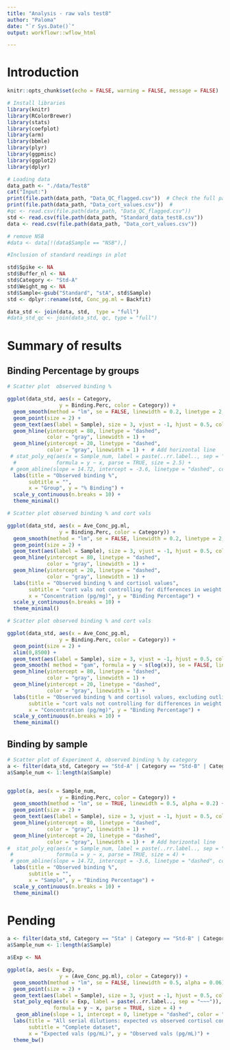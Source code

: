 ```yaml
---
title: "Analysis - raw vals test8"
author: "Paloma"
date: "`r Sys.Date()`"
output: workflowr::wflow_html

---
```

# Introduction

```r
knitr::opts_chunk$set(echo = FALSE, warning = FALSE, message = FALSE)
```

```r
# Install libraries
library(knitr)
library(RColorBrewer)
library(stats)
library(coefplot)
library(arm)
library(bbmle)
library(plyr)
library(ggpmisc)
library(ggplot2)
library(dplyr)
```

```r

# Loading data
data_path <- "./data/Test8"
cat("Input:")
print(file.path(data_path, "Data_QC_flagged.csv"))  # Check the full path
print(file.path(data_path, "Data_cort_values.csv"))  # 
#qc <- read.csv(file.path(data_path, "Data_QC_flagged.csv"))
std <- read.csv(file.path(data_path, "Standard_data_test8.csv"))
data <- read.csv(file.path(data_path, "Data_cort_values.csv"))

# remove NSB
#data <- data[!(data$Sample == "NSB"),]

#Inclusion of standard readings in plot

std$Spike <- NA
std$Buffer_nl <- NA
std$Category <- "Std-A"
std$Weight_mg <- NA
std$Sample<-gsub("Standard", "stA", std$Sample)
std <- dplyr::rename(std, Conc_pg.ml = Backfit)

data_std <- join(data, std,  type = "full") 
#data_std_qc <- join(data_std, qc, type = "full")

```

# Summary of results 
## Binding Percentage by groups

```r
# Scatter plot  observed binding % 

ggplot(data_std, aes(x = Category, 
                 y = Binding.Perc, color = Category)) +
  geom_smooth(method = "lm", se = FALSE, linewidth = 0.2, linetype = 2, alpha = 0.2, aes(group = Category)) +
  geom_point(size = 2) +
  geom_text(aes(label = Sample), size = 3, vjust = -1, hjust = 0.5, color = "gray30") +
  geom_hline(yintercept = 80, linetype = "dashed", 
             color = "gray", linewidth = 1) +  
  geom_hline(yintercept = 20, linetype = "dashed", 
             color = "gray", linewidth = 1) +  # Add horizontal line 
 # stat_poly_eq(aes(x = Sample_num, label = paste(..rr.label.., sep = "~")),
  #             formula = y ~ x, parse = TRUE, size = 2.5) +
 # geom_abline(slope = 14.72, intercept = -3.6, linetype = "dashed", color = "lightblue") + # ideal line
  labs(title = "Observed binding %",
       subtitle = "",
       x = "Group", y = "% Binding") +
  scale_y_continuous(n.breaks = 10) + 
  theme_minimal() 

```



```r
# Scatter plot observed binding % and cort vals

ggplot(data_std, aes(x = Ave_Conc_pg.ml, 
                 y = Binding.Perc, color = Category)) +
  geom_smooth(method = "lm", se = FALSE, linewidth = 0.2, linetype = 2, alpha = 0.2, aes(group = Category)) +
  geom_point(size = 2) +
  geom_text(aes(label = Sample), size = 3, vjust = -1, hjust = 0.5, color = "gray30") +
  geom_hline(yintercept = 80, linetype = "dashed", 
             color = "gray", linewidth = 1) +  
  geom_hline(yintercept = 20, linetype = "dashed", 
             color = "gray", linewidth = 1) +   
  labs(title = "Observed binding % and cortisol values",
       subtitle = "cort vals not controlling for differences in weight or reconstitution volume",
       x = "Concentration (pg/mg)", y = "Binding Percentage") +
  scale_y_continuous(n.breaks = 10) + 
  theme_minimal() 

```

```r
# Scatter plot observed binding % and cort vals

ggplot(data_std, aes(x = Ave_Conc_pg.ml, 
                 y = Binding.Perc, color = Category)) +
  geom_point(size = 2) +
  xlim(0,8500) +
  geom_text(aes(label = Sample), size = 3, vjust = -1, hjust = 0.5, color = "gray30") +
  geom_smooth( method = "gam", formula = y ~ s(log(x)), se = FALSE, linewidth = 0.5, alpha = 0.1) +
  geom_hline(yintercept = 80, linetype = "dashed", 
             color = "gray", linewidth = 1) +  
  geom_hline(yintercept = 20, linetype = "dashed", 
             color = "gray", linewidth = 1) +   
  labs(title = "Observed binding % and cortisol values, excluding outliers",
       subtitle = "cort vals not controlling for differences in weight or reconstitution volume",
       x = "Concentration (pg/mg)", y = "Binding Percentage") +
  scale_y_continuous(n.breaks = 10) + 
  theme_minimal() 

```

## Binding by sample

```r
# Scatter plot of Experiment A, observed binding % by category
a <- filter(data_std, Category == "Std-A" | Category == "Std-B" | Category == "P10" | Category == "P20"| Category == "T20", !is.na(Binding.Perc))
a$Sample_num <- 1:length(a$Sample)


ggplot(a, aes(x = Sample_num, 
                 y = Binding.Perc, color = Category)) +
  geom_smooth(method = "lm", se = TRUE, linewidth = 0.5, alpha = 0.2) +
  geom_point(size = 2) +
  geom_text(aes(label = Sample), size = 3, vjust = -1, hjust = 0.5, color = "gray30") +
  geom_hline(yintercept = 80, linetype = "dashed", 
             color = "gray", linewidth = 1) +  
  geom_hline(yintercept = 20, linetype = "dashed", 
             color = "gray", linewidth = 1) +  # Add horizontal line 
#  stat_poly_eq(aes(x = Sample_num, label = paste(..rr.label.., sep = "~~~")),
 #              formula = y ~ x, parse = TRUE, size = 4) +
 # geom_abline(slope = 14.72, intercept = -3.6, linetype = "dashed", color = "lightblue") + # ideal line
  labs(title = "Observed binding %",
       subtitle = "",
       x = "Sample", y = "Binding Percentage") +
  scale_y_continuous(n.breaks = 10) + 
  theme_minimal() 

```


# Pending

```r
a <- filter(data_std, Category == "Sta" | Category == "Std-B" | Category == "P10" | Category == "P20", !is.na(Binding.Perc))
a$Sample_num <- 1:length(a$Sample)

a$Exp <- NA

ggplot(a, aes(x = Exp, 
                 y = (Ave_Conc_pg.ml), color = Category)) +
  geom_smooth(method = "lm", se = FALSE, linewidth = 0.5, alpha = 0.06) +
  geom_point(size = 2) +
  geom_text(aes(label = Sample), size = 3, vjust = -1, hjust = 0.5, color = "gray50") +
  stat_poly_eq(aes(x = Exp, label = paste(..rr.label.., sep = "~~~")),
               formula = y ~ x, parse = TRUE, size = 4) +
   geom_abline(slope = 1, intercept = 0, linetype = "dashed", color = "gray") +
  labs(title = "All serial dilutions: expected vs observed cortisol concentrations",
       subtitle = "Complete dataset",
       x = "Expected vals (pg/mL)", y = "Observed vals (pg/mL)") +
  theme_bw() 

``` 





